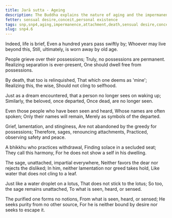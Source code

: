 ```yaml
---
title: Jarā sutta - Ageing
description: The Buddha explains the nature of aging and the impermanence of life in these verses, as well as the state of an Arahant.
fetter: sensual desire,conceit,personal existence
tags: snp,snp4,aging,impermanence,attachment,death,sensual desire,conceit,personal existence,arahant
slug: snp4.6
---
```


Indeed, life is brief,
Even a hundred years pass swiftly by;
Whoever may live beyond this,
Still, ultimately, is worn away by old age.

People grieve over their possessions;
Truly, no possessions are permanent.
Realizing separation is ever-present,
One should dwell free from possessions.

By death, that too is relinquished,
That which one deems as 'mine';
Realizing this, the wise,
Should not cling to selfhood.

Just as a dream encountered,
that a person no longer sees on waking up;
Similarly, the beloved, once departed,
Once dead, are no longer seen.

Even those people who have been seen and heard,
Whose names are often spoken;
Only their names will remain,
Merely as symbols of the departed.

Grief, lamentation, and stinginess,
Are not abandoned by the greedy for possessions;
Therefore, sages, renouncing attachments,
Practiced, observing safety and peace.

A bhikkhu who practices withdrawal,
Finding solace in a secluded seat;
They call this harmony,
For he does not show a self in his dwelling.

The sage, unattached, impartial everywhere,
Neither favors the dear nor rejects the disliked;
In him, neither lamentation nor greed takes hold,
Like water that does not cling to a leaf.

Just like a water droplet on a lotus,
That does not stick to the lotus;
So too, the sage remains unattached,
To what is seen, heard, or sensed.

The purified one forms no notions,
From what is seen, heard, or sensed;
He seeks purity from no other source,
For he is neither bound by desire nor seeks to escape it.